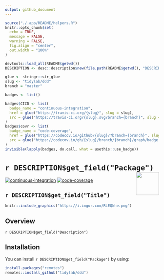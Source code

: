 ```yaml
---
output: github_document
---
```


```r
source("./.app/README/helpers.R")
knitr::opts_chunk$set(
  echo = TRUE, 
  message = FALSE,
  warning = FALSE,
  fig.align = "center", 
  out.width = "100%"
)

devtools::load_all(README$getwd())
DESCRIPTION <- desc::description$new(file.path(README$getwd(), "DESCRIPTION"))
```

```r
glue <- stringr::str_glue
slug <- "tidylab/ddd"
branch = "master"

badges <- list()

badges$CICD <- list(
  badge_name = "continuous-integration", 
  href = glue("https://travis-ci.org/{slug}", slug = slug), 
  src = glue("https://travis-ci.org/{slug}.svg?branch={branch}", slug = slug, branch = branch)
)
badges$covr <- list(
  badge_name = "code-coverage", 
  href = glue("https://codecov.io/github/{slug}/?branch={branch}", slug = slug, branch = branch), 
  src = glue("https://codecov.io/gh/{slug}/branch/{branch}/graph/badge.svg", slug = slug, branch = branch)
)
invisible(lapply(badges, do.call, what = usethis::use_badge))
```

# ``r DESCRIPTION$get_field("Package")`` <img src='https://i.imgur.com/sdsO73r.png' align="right" height="75"/>

<!-- badges: start -->
[![continuous-integration](https://travis-ci.org/tidylab/ddd.svg?branch=master)](https://travis-ci.org/tidylab/ddd)
[![code-coverage](https://codecov.io/gh/tidylab/ddd/branch/master/graph/badge.svg)](https://codecov.io/github/tidylab/ddd/?branch=master)
<!-- badges: end -->

`r DESCRIPTION$get_field("Title")`
---

```r
knitr::include_graphics("https://i.imgur.com/RLEQkhe.png")
```

## Overview

`r DESCRIPTION$get_field("Description")`

## Installation

You can install ``r DESCRIPTION$get_field("Package")`` by using:

```r
install.packages("remotes")
remotes::install_github("tidylab/ddd")
```
